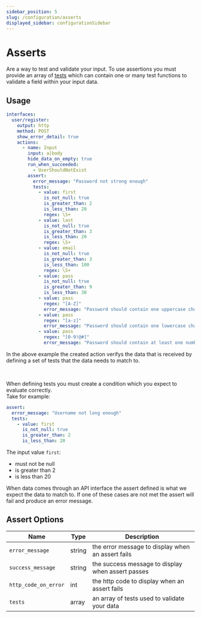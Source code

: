 ```yaml
---
sidebar_position: 5
slug: /configuration/asserts
displayed_sidebar: configurationSidebar
---
```


# Asserts

Are a way to test and validate your input.
To use assertions you must provide an array of [tests](/docs/configuration/asserts/functions) which can contain one or many test functions
to validate a field within your input data.

## Usage

```yml
interfaces:
  user/register:
    output: http
    method: POST
    show_error_detail: true
    actions:
      - name: Input
        input: a|body
        hide_data_on_empty: true
        run_when_succeeded:
          - UserShouldNotExist
        assert:
          error_message: "Password not strong enough"
          tests:
            - value: first
              is_not_null: true
              is_greater_than: 2
              is_less_than: 20
              regex: \S+
            - value: last
              is_not_null: true
              is_greater_than: 3
              is_less_than: 20
              regex: \S+
            - value: email
              is_not_null: true
              is_greater_than: 3
              is_less_than: 100
              regex: \S+
            - value: pass
              is_not_null: true
              is_greater_than: 9
              is_less_than: 30
            - value: pass
              regex: "[A-Z]"
              error_message: "Password should contain one uppercase character"
            - value: pass
              regex: "[a-z]"
              error_message: "Password should contain one lowercase character"
            - value: pass
              regex: "[0-9!@#]"
              error_message: "Password should contain at least one number (0-9) or symbol (!,@,#)"
```

In the above example the created action verifys the data that is received by defining a set of tests that the data needs to match to.

<br />

When defining tests you must create a condition which you expect to evaluate correctly. <br />
Take for example:

```yml
assert:
  error_message: "Username not long enough"
  tests:
    - value: first
      is_not_null: true
      is_greater_than: 2
      is_less_than: 20
```

The input value `first`:

- must not be null
- is greater than 2
- is less than 20

When data comes through an API interface the assert defined is what we expect the data to match to.
If one of these cases are not met the assert will fail and produce an error message.

## Assert Options

| Name                 | Type   | Description                                       |
| -------------------- | ------ | ------------------------------------------------- |
| `error_message`      | string | the error message to display when an assert fails |
| `success_message`    | string | the success message to display when assert passes |
| `http_code_on_error` | int    | the http code to display when an assert fails     |
| `tests`              | array  | an array of tests used to validate your data      |
